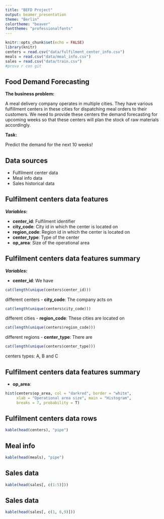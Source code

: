 ```yaml
---
title: "BEFD Project"
output: beamer_presentation
theme: "Berlin"
colortheme: "beaver"
fonttheme: "professionalfonts"
---
```


```r
knitr::opts_chunk$set(echo = FALSE)
library(knitr)
centers = read.csv("data/fulfilment_center_info.csv")
meals = read.csv("data/meal_info.csv")
sales = read.csv("data/train.csv")
#prova r con git
```

## Food Demand Forecasting

**The business problem:**

A meal delivery company operates in multiple cities. They have various fulfillment centers in these cities for dispatching meal orders to their customers. We need to provide these centers the demand forecasting for upcoming weeks so that these centers will plan the stock of raw materials accordingly.

**Task:**

Predict the demand for the next 10 weeks!

## Data sources

- Fulfilment center data
- Meal info data
- Sales historical data

## Fulfilment centers data features

***Variables:***

- **center_id**: Fulfilment identifier
- **city_code**: City id in which the center is located on
- **region_code**: Region id in which the center is located on
- **center_type**: Type of the center
- **op_area**: Size of the operational area

## Fulfilment centers data features summary

***Variables:***

- **center_id**: We have 
```r
cat(length(unique(centers$center_id)))
```
different centers
- **city_code**: The company acts on
```r
cat(length(unique(centers$city_code)))
```
different cities
- **region_code**: These cities are located on
```r
cat(length(unique(centers$region_code)))
```
different regions
- **center_type**: There are
```r
cat(length(unique(centers$center_type)))
```
centers types: A, B and C

## Fulfilment centers data features summary

- **op_area**:
```r
hist(centers$op_area, col = "darkred", border = "white",
     xlab = "Operational area size", main = "Histogram", 
     breaks = 7, probability = T)
```


## Fulfilment centers data rows

```r
kable(head(centers), "pipe")
```

## Meal info

```r
kable(head(meals), "pipe")
```

## Sales data

```r
kable(head(sales[, c(1:5)]))
```

## Sales data

```r
kable(head(sales[, c(1, 6,9)]))
```

